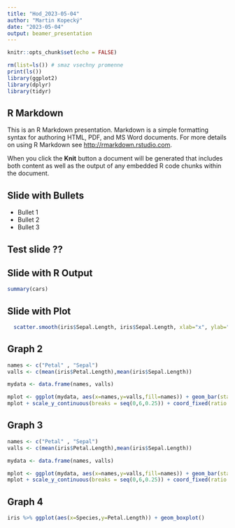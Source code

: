 ```yaml
---
title: "Hod_2023-05-04"
author: "Martin Kopecký"
date: "2023-05-04"
output: beamer_presentation
---
```


```r
knitr::opts_chunk$set(echo = FALSE)
```

```r
rm(list=ls()) # smaz vsechny promenne
print(ls())
library(ggplot2)
library(dplyr)
library(tidyr)
```
## R Markdown

This is an R Markdown presentation. Markdown is a simple formatting syntax for authoring HTML, PDF, and MS Word documents. For more details on using R Markdown see <http://rmarkdown.rstudio.com>.

When you click the **Knit** button a document will be generated that includes both content as well as the output of any embedded R code chunks within the document.

## Slide with Bullets

- Bullet 1
- Bullet 2
- Bullet 3

## Test slide ??

## Slide with R Output

```r
summary(cars)
```

## Slide with Plot

```r
  scatter.smooth(iris$Sepal.Length, iris$Sepal.Length, xlab="x", ylab="y")
```

## Graph 2
```r
names <- c("Petal" , "Sepal")
valls <- c(mean(iris$Petal.Length),mean(iris$Sepal.Length))

mydata <- data.frame(names, valls)

mplot <- ggplot(mydata, aes(x=names,y=valls,fill=names)) + geom_bar(stat="identity") 
mplot + scale_y_continuous(breaks = seq(0,6,0.25)) + coord_fixed(ratio = 1/1.5)

```

## Graph 3
```r
names <- c("Petal" , "Sepal")
valls <- c(mean(iris$Petal.Length),mean(iris$Sepal.Length))

mydata <- data.frame(names, valls)

mplot <- ggplot(mydata, aes(x=names,y=valls,fill=names)) + geom_bar(stat="identity") 
mplot + scale_y_continuous(breaks = seq(0,6,0.25)) + coord_fixed(ratio = 1/1.5) + coord_polar("y")

```

## Graph 4
```r
iris %>% ggplot(aes(x=Species,y=Petal.Length)) + geom_boxplot()
```

